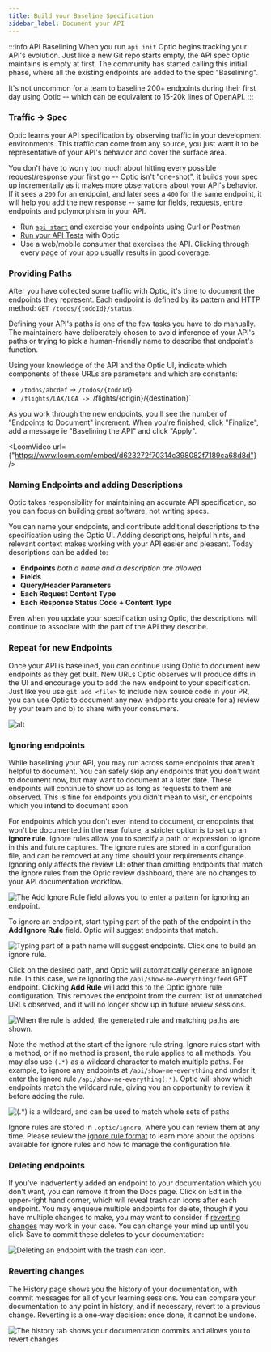```yaml
---
title: Build your Baseline Specification
sidebar_label: Document your API
---
```


:::info API Baselining
When you run `api init` Optic begins tracking your API's evolution. Just like a new Git repo starts empty, the API spec Optic maintains is empty at first. The community has started calling this initial phase, where all the existing endpoints are added to the spec "Baselining".

It's not uncommon for a team to baseline 200+ endpoints during their first day using Optic -- which can be equivalent to 15-20k lines of OpenAPI.
:::

### Traffic → Spec

Optic learns your API specification by observing traffic in your development environments. This traffic can come from any source, you just want it to be representative of your API's behavior and cover the surface area.

You don't have to worry too much about hitting every possible request/response your first go -- Optic isn't "one-shot", it builds your spec up incrementally as it makes more observations about your API's behavior. If it sees a `200` for an endpoint, and later sees a `400` for the same endpoint, it will help you add the new response -- same for fields, requests, entire endpoints and polymorphism in your API.

- Run [`api start`](/docs) and exercise your endpoints using Curl or Postman
- [Run your API Tests](/docs/get-started/testing) with Optic
- Use a web/mobile consumer that exercises the API. Clicking through every page of your app usually results in good coverage.

### Providing Paths
After you have collected some traffic with Optic, it's time to document the endpoints they represent. Each endpoint is defined by its pattern and HTTP method: `GET /todos/{todoId}/status`.

Defining your API's paths is one of the few tasks you have to do manually. The maintainers have deliberately chosen to avoid inference of your API's paths or trying to pick a human-friendly name to describe that endpoint's function.

Using your knowledge of the API and the Optic UI, indicate which components of these URLs are parameters and which are constants:
- `/todos/abcdef` -> `/todos/{todoId}`
- `/flights/LAX/LGA -> `/flights/{origin}/{destination}`

As you work through the new endpoints, you'll see the number of "Endpoints to Document" increment. When you're finished, click "Finalize", add a message ie "Baselining the API" and click "Apply".


<LoomVideo url={"https://www.loom.com/embed/d623272f70314c398082f7189ca68d8d"} />

### Naming Endpoints and adding Descriptions
Optic takes responsibility for maintaining an accurate API specification, so you can focus on building great software, not writing specs.

You can name your endpoints, and contribute additional descriptions to the specification using the Optic UI. Adding descriptions, helpful hints, and relevant context makes working with your API easier and pleasant. Today descriptions can be added to:

- **Endpoints** *both a name and a description are allowed*
- **Fields**
- **Query/Header Parameters**
- **Each Request Content Type**
- **Each Response Status Code + Content Type**

Even when you update your specification using Optic, the descriptions will continue to associate with the part of the API they describe.

### Repeat for new Endpoints
Once your API is baselined, you can continue using Optic to document new endpoints as they get built. New URLs Optic observes will produce diffs in the UI and encourage you to add the new endpoint to your specification. Just like you use `git add <file>` to include new source code in your PR, you can use Optic to document any new endpoints you create for a) review by your team and b) to share with your consumers.

![alt](../../static/img/big-diff.png)

### Ignoring endpoints

While baselining your API, you may run across some endpoints that aren't helpful to document. You can safely skip any endpoints that you don't want to document now, but may want to document at a later date. These endpoints will continue to show up as long as requests to them are observed. This is fine for endpoints you didn't mean to visit, or endpoints which you intend to document soon.

For endpoints which you don't ever intend to document, or endpoints that won't be documented in the near future, a stricter option is to set up an **ignore rule**. Ignore rules allow you to specify a path or expression to ignore in this and future captures. The ignore rules are stored in a configuration file, and can be removed at any time should your requirements change. Ignoring only affects the review UI: other than omitting endpoints that match the ignore rules from the Optic review dashboard, there are no changes to your API documentation workflow.

![The Add Ignore Rule field allows you to enter a pattern for ignoring an endpoint.](../../static/img/docs/using-ignore-rules.png)

To ignore an endpoint, start typing part of the path of the endpoint in the **Add Ignore Rule** field. Optic will suggest endpoints that match.

![Typing part of a path name will suggest endpoints. Click one to build an ignore rule.](../../static/img/docs/using-ignore-endpoint.png)

Click on the desired path, and Optic will automatically generate an ignore rule. In this case, we're ignoring the `/api/show-me-everything/feed` GET endpoint. Clicking **Add Rule** will add this to the Optic ignore rule configuration. This removes the endpoint from the current list of unmatched URLs observed, and it will no longer show up in future review sessions. 

![When the rule is added, the generated rule and matching paths are shown.](../../static/img/docs/using-ignore-endpoint-rule.png)

Note the method at the start of the ignore rule string. Ignore rules start with a method, or if no method is present, the rule applies to all methods. You may also use `(.*)` as a wildcard character to match multiple paths. For example, to ignore any endpoints at `/api/show-me-everything` and under it, enter the ignore rule `/api/show-me-everything(.*)`. Optic will show which endpoints match the wildcard rule, giving you an opportunity to review it before adding the rule.

![`(.*)` is a wildcard, and can be used to match whole sets of paths](../../static/img/docs/using-ignore-wildcard.png)

Ignore rules are stored in `.optic/ignore`, where you can review them at any time. Please review the [ignore rule format](/docs/using/advanced-configuration#ignoring-api-paths) to learn more about the options available for ignore rules and how to manage the configuration file.

### Deleting endpoints

If you've inadvertently added an endpoint to your documentation which you don't want, you can remove it from the Docs page. Click on Edit in the upper-right hand corner, which will reveal trash can icons after each endpoint. You may enqueue multiple endpoints for delete, though if you have multiple changes to make, you may want to consider if [reverting changes](#reverting-changes) may work in your case. You can change your mind up until you click Save to commit these deletes to your documentation:

![Deleting an endpoint with the trash can icon.](../../static/img/docs/delete-endpoint.png)

### Reverting changes
 
 The History page shows you the history of your documentation, with commit messages for all of your learning sessions. You can compare your documentation to any point in history, and if necessary, revert to a previous change. Reverting is a one-way decision: once done, it cannot be undone.

![The history tab shows your documentation commits and allows you to revert changes](../../static/img/docs/history-tab.png)